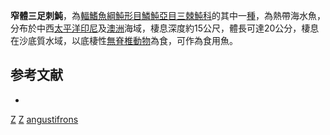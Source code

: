 {{Speciesbox
| taxon = Tripodichthys angustifrons
| binomial_authority = [[Hollard|Hollard]], 1854
| status = NE
| status_system = IUCN3.1
| synonyms = *''Triacanthus angustifrons'', <small>Hollard, 1854</small>
}}
'''窄體三足刺魨'''，為[[輻鰭魚綱|輻鰭魚綱]][[魨形目|魨形目]][[鱗魨亞目|鱗魨亞目]][[三棘魨科|三棘魨科]]的其中一[[種|種]]，為熱帶海水魚，分布於中西[[太平洋|太平洋]][[印尼|印尼]]及[[澳洲|澳洲]]海域，棲息深度約15公尺，體長可達20公分，棲息在沙底質水域，以底棲性[[無脊椎動物|無脊椎動物]]為食，可作為食用魚。

==参考文献==
*{{FishBase_species|genus=Tripodichthys|species=angustifrons|year=2014|month=2}}

{{魚類小作品}}
{{Taxonbar}}
[[Category:1854年描述的鱼类|Z]]
[[Category:食用魚|Z]]
[[Category:三足刺魨屬|angustifrons]]